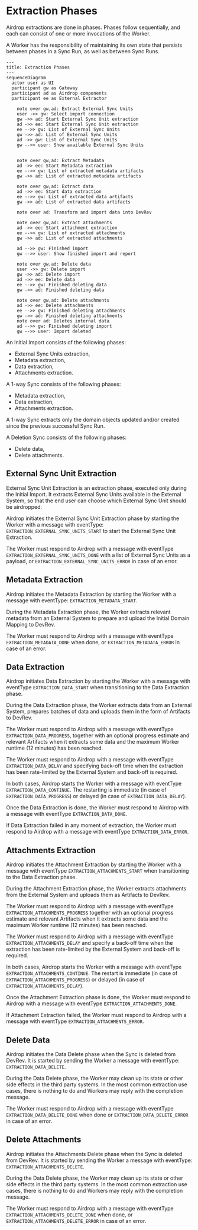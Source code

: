 # Extraction Phases

Airdrop extractions are done in phases.
Phases follow sequentially, and each can consist of one or more invocations of the Worker.

A Worker has the responsibility of maintaining its own state that persists between phases in a Sync Run,
as well as between Sync Runs.

```mermaid
---
title: Extraction Phases
---
sequenceDiagram
  actor user as UI
  participant gw as Gateway
  participant ad as Airdrop components
  participant ee as External Extractor

	note over gw,ad: Extract External Sync Units
	user ->> gw: Select import connection
	gw ->> ad: Start External Sync Unit extraction
	ad ->> ee: Start External Sync Unit extraction
	ee -->> gw: List of External Sync Units
	gw ->> ad: List of External Sync Units
	ad ->> gw: List of External Sync Units
	gw -->> user: Show available External Sync Units
	
	
	note over gw,ad: Extract Metadata
	ad ->> ee: Start Metadata extraction
	ee -->> gw: List of extracted metadata artifacts
	gw ->> ad: List of extracted metadata artifacts

	note over gw,ad: Extract data
	ad ->> ee: Start data extraction
	ee -->> gw: List of extracted data artifacts
	gw ->> ad: List of extracted data artifacts

	note over ad: Transform and import data into DevRev

	note over gw,ad: Extract attachments
	ad ->> ee: Start attachment extraction
	ee -->> gw: List of extracted attachments
	gw ->> ad: List of extracted attachments

	ad -->> gw: Finished import
	gw -->> user: Show finished import and report

	note over gw,ad: Delete data
	user ->> gw: Delete import
	gw ->> ad: Delete import
	ad ->> ee: Delete data
	ee -->> gw: Finished deleting data
	gw ->> ad: Finished deleting data

	note over gw,ad: Delete attachments
	ad ->> ee: Delete attachments
	ee -->> gw: Finished deleting attachments
	gw ->> ad: Finished deleting attachments
	note over ad: Deletes internal data
	ad -->> gw: Finished deleting import
	gw -->> user: Import deleted
```

An Initial Import consists of the following phases:
- External Sync Units extraction,
- Metadata extraction,
- Data extraction,
- Attachments extraction.

A 1-way Sync consists of the following phases:
- Metadata extraction,
- Data extraction,
- Attachments extraction.

A 1-way Sync extracts only the domain objects updated and/or created since the previous successful Sync Run.

A Deletion Sync consists of the following phases:
- Delete data,
- Delete attachments.

## External Sync Unit Extraction

External Sync Unit Extraction is an extraction phase, executed only during the Initial Import.
It extracts External Sync Units available in the External System,
so that the end user can choose which External Sync Unit should be airdropped.  

Airdrop initiates the External Sync Unit Extraction phase by starting the Worker with a message with eventType:
`EXTRACTION_EXTERNAL_SYNC_UNITS_START` to start the External Sync Unit Extraction.

The Worker must respond to Airdrop with a message with eventType `EXTRACTION_EXTERNAL_SYNC_UNITS_DONE`
with a list of External Sync Units as a payload, or `EXTRACTION_EXTERNAL_SYNC_UNITS_ERROR` in case of an error.

## Metadata Extraction

Airdrop initiates the Metadata Extraction by starting the Worker with a message with eventType: `EXTRACTION_METADATA_START`.

During the Metadata Extraction phase,
the Worker extracts relevant metadata from an External System
to prepare and upload the Initial Domain Mapping to DevRev.

The Worker must respond to Airdrop with a message with eventType `EXTRACTION_METADATA_DONE` when done,
or `EXTRACTION_METADATA_ERROR` in case of an error.

## Data Extraction

Airdrop initiates Data Extraction by starting the Worker with a message with eventType `EXTRACTION_DATA_START`
when transitioning to the Data Extraction phase.

During the Data Extraction phase, the Worker extracts data from an External System,
prepares batches of data and uploads them in the form of Artifacts to DevRev.

The Worker must respond to Airdrop with a message with eventType `EXTRACTION_DATA_PROGRESS`,
together with an optional progress estimate and relevant Artifacts
when it extracts some data and the maximum Worker runtime (12 minutes) has been reached. 

The Worker must respond to Airdrop with a message with eventType `EXTRACTION_DATA_DELAY` and specifying back-off time
when the extraction has been rate-limited by the External System and back-off is required.

In both cases, Airdrop starts the Worker with a message with eventType `EXTRACTION_DATA_CONTINUE`.
The restarting is immediate (in case of `EXTRACTION_DATA_PROGRESS`) or delayed (in case of `EXTRACTION_DATA_DELAY`).

Once the Data Extraction is done, the Worker must respond to Airdrop with a message with eventType `EXTRACTION_DATA_DONE`.

If Data Extraction failed in any moment of extraction, the Worker must respond to Airdrop with a message with eventType `EXTRACTION_DATA_ERROR`.

## Attachments Extraction

Airdrop initiates the Attachment Extraction by starting the Worker with a message with eventType `EXTRACTION_ATTACHMENTS_START`
when transitioning to the Data Extraction phase.

During the Attachment Extraction phase,
the Worker extracts attachments from the External System and uploads them as Artifacts to DevRev.

The Worker must respond to Airdrop with a message with eventType `EXTRACTION_ATTACHMENTS_PROGRESS` together with an optional progress estimate and relevant Artifacts
when it extracts some data and the maximum Worker runtime (12 minutes) has been reached.

The Worker must respond to Airdrop with a message with eventType `EXTRACTION_ATTACHMENTS_DELAY` and specify a back-off time
when the extraction has been rate-limited by the External System and back-off is required.

In both cases, Airdrop starts the Worker with a message with eventType `EXTRACTION_ATTACHMENTS_CONTINUE`.
The restart is immediate (in case of `EXTRACTION_ATTACHMENTS_PROGRESS`) or delayed
(in case of `EXTRACTION_ATTACHMENTS_DELAY`).

Once the Attachment Extraction phase is done, the Worker must respond to Airdrop with a message with eventType `EXTRACTION_ATTACHMENTS_DONE`.

If Attachment Extraction failed, the Worker must respond to Airdrop with a message with eventType `EXTRACTION_ATTACHMENTS_ERROR`.

## Delete Data

Airdrop initiates the Data Delete phase when the Sync is deleted from DevRev.
It is started by sending the Worker a message with eventType: `EXTRACTION_DATA_DELETE`.

During the Data Delete phase, the Worker may clean up its state or other side effects in the third party systems.
In the most common extraction use cases, there is nothing to do and Workers may reply with the completion message.

The Worker must respond to Airdrop with a message with eventType `EXTRACTION_DATA_DELETE_DONE` when done or `EXTRACTION_DATA_DELETE_ERROR` in case of an error.

## Delete Attachments

Airdrop initiates the Attachments Delete phase when the Sync is deleted from DevRev.
It is started by sending the Worker a message with eventType: `EXTRACTION_ATTACHMENTS_DELETE`.

During the Data Delete phase, the Worker may clean up its state or other side effects in the third party systems.
In the most common extraction use cases, there is nothing to do and Workers may reply with the completion message.

The Worker must respond to Airdrop with a message with eventType `EXTRACTION_ATTACHMENTS_DELETE_DONE` when done,
or `EXTRACTION_ATTACHMENTS_DELETE_ERROR` in case of an error.
